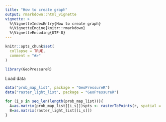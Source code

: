 ```yaml
---
title: "How to create graph"
output: rmarkdown::html_vignette
vignette: >
  %\VignetteIndexEntry{How to create graph}
  %\VignetteEngine{knitr::rmarkdown}
  %\VignetteEncoding{UTF-8}
---
```


```r
knitr::opts_chunk$set(
  collapse = TRUE,
  comment = "#>"
)
```

```r
library(GeoPressureR)
```

Load data
```r
data("prob_map_list", package = "GeoPressureR")
data("raster_light_list", package = "GeoPressureR")
```


```r
for (i_s in seq_len(length(prob_map_list))){
  A=as.matrix(prob_map_list[[i_s]])spts <- rasterToPoints(r, spatial = TRUE)
  B=as.matrix(raster_light_list[[i_s]])
}
```




